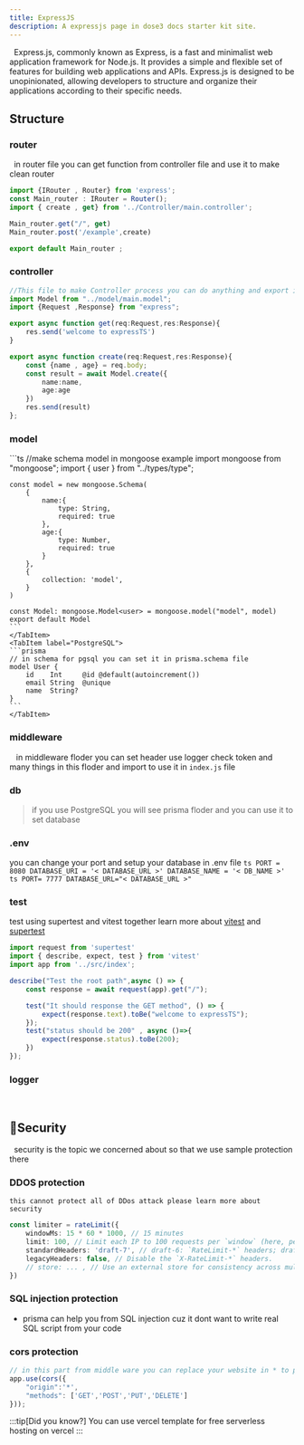 ```yaml
---
title: ExpressJS
description: A expressjs page in dose3 docs starter kit site.
---
```



&nbsp;&nbsp;Express.js, commonly known as Express, is a fast and minimalist web application framework for Node.js. It provides a simple and flexible set of features for building web applications and APIs. Express.js is designed to be unopinionated, allowing developers to structure and organize their applications according to their specific needs.

## Structure
### router
&nbsp;&nbsp;in router file you can get function from controller file and use it to make clean router 
```ts
import {IRouter , Router} from 'express';
const Main_router : IRouter = Router();
import { create , get} from '../Controller/main.controller';

Main_router.get("/", get)
Main_router.post('/example',create)

export default Main_router ;
```

### controller
```ts
//This file to make Controller process you can do anything and export it in function to use in router
import Model from "../model/main.model";
import {Request ,Response} from "express";

export async function get(req:Request,res:Response){
    res.send('welcome to expressTS')
}

export async function create(req:Request,res:Response){
    const {name , age} = req.body;
    const result = await Model.create({
        name:name,
        age:age
    })
    res.send(result)
};
```
### model
<Tabs>
	<TabItem label="MongoDB">
    ```ts
    //make schema model in mongoose example
    import mongoose from "mongoose";
    import { user } from "../types/type";

    const model = new mongoose.Schema(
        {
            name:{
                type: String,
                required: true
            },
            age:{
                type: Number,
                required: true
            }
        }, 
        {   
            collection: 'model',
        }
    )

    const Model: mongoose.Model<user> = mongoose.model("model", model)
    export default Model
    ```
    </TabItem>
	<TabItem label="PostgreSQL">
    ```prisma
    // in schema for pgsql you can set it in prisma.schema file
    model User {
        id    Int     @id @default(autoincrement())
        email String  @unique
        name  String?
    }
    ```
    </TabItem>
</Tabs>

### middleware
&nbsp;&nbsp; in middleware floder you can set header use logger check token and many things in this floder and import to use it in `index.js` file
### db
> if you use PostgreSQL you will see  prisma floder and you can use it to set database
### .env
you can change your port and setup your database in .env file
<Tabs>
	<TabItem label="mongoose">
    ```ts
    PORT = 8080
    DATABASE_URI = '< DATABASE_URL >'
    DATABASE_NAME = '< DB_NAME >'
    ```
    </TabItem>
	<TabItem label="prisma">
    ```ts
    PORT= 7777
    DATABASE_URL="< DATABASE_URL >"
    ```
    </TabItem>
</Tabs>

### test 
test using supertest and vitest together learn more about <a href="https://vitest.dev/">vitest</a> and <a href="https://github.com/ladjs/supertest">supertest</a>
```ts
import request from 'supertest'
import { describe, expect, test } from 'vitest'
import app from '../src/index';

describe("Test the root path",async () => {
    const response = await request(app).get("/");

    test("It should response the GET method", () => {
        expect(response.text).toBe("welcome to expressTS");
    });
    test("status should be 200" , async ()=>{
        expect(response.status).toBe(200);
    })
});
```

### logger
&nbsp;&nbsp;

## 🔐Security
&nbsp;&nbsp;security is the topic we concerned about so that we use sample protection there

### DDOS protection

`this cannot protect all of DDos attack please learn more about security`
```ts
const limiter = rateLimit({
	windowMs: 15 * 60 * 1000, // 15 minutes
	limit: 100, // Limit each IP to 100 requests per `window` (here, per 15 minutes).
	standardHeaders: 'draft-7', // draft-6: `RateLimit-*` headers; draft-7: combined `RateLimit` header
	legacyHeaders: false, // Disable the `X-RateLimit-*` headers.
	// store: ... , // Use an external store for consistency across multiple server instances.
})
```

### SQL injection protection
- prisma can help you from SQL injection cuz it dont want to write real SQL script from your code

### cors protection
```ts
// in this part from middle ware you can replace your website in * to protect your site from another user
app.use(cors({
    "origin":'*',
    "methods": ['GET','POST','PUT','DELETE']
}));
```
:::tip[Did you know?]
You can use vercel template for free serverless hosting on vercel
:::